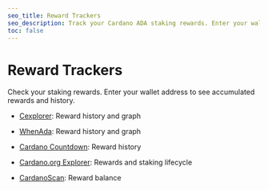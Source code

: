 ```yaml
---
seo_title: Reward Trackers
seo_description: Track your Cardano ADA staking rewards. Enter your wallet address to see stake rewards and history. Stay informed and optimize your staking strategy.
toc: false
---
```


# Reward Trackers

Check your staking rewards. Enter your wallet address to see accumulated rewards and history.

- [Cexplorer](https://cexplorer.io/rewards)<OS repoURL="https://github.com/cexplorer/cexplorer.io" />: Reward history and graph

- [WhenAda](https://www.whenada.com/): Reward history and graph

- [Cardano Countdown](https://cardanocountdown.com/Rewards): Reward history

- [Cardano.org Explorer](https://beta.explorer.cardano.org/staking-lifecycle/)<OS repoURL="https://github.com/cardano-foundation/cf-explorer" />: Rewards and staking lifecycle

- [CardanoScan](https://cardanoscan.io/)<OS repoURL="https://github.com/StricaHQ" />: Reward balance
